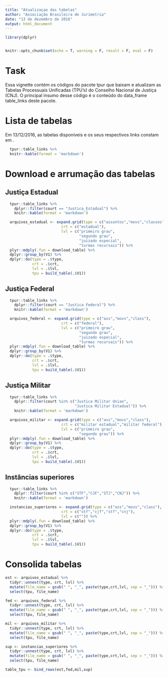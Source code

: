 ```yaml
---
title: "Atualizaçao das tabelas"
author: "Associação Brasileira de Jurimetria"
date: "13 de dezembro de 2016"
output: html_document
---
```


```r

library(dplyr)


knitr::opts_chunk$set(echo = T, warning = F, result = F, eval = F)
```

# Task

Essa vignette contém os códigos do pacote tpur que baixam e atualizam as Tabelas Processuais Unificadas (TPU's) do Conselho Nacional de Justiça (CNJ). O principal insumo desse código é o conteúdo do data_frame table_links deste pacote.

# Lista de tabelas

Em 13/12/2016, as tabelas disponíveis e os seus respectivos links constam em \ref{tab:table_links}.

```r

  tpur::table_links %>% 
  knitr::kable(format = 'markdown')

```

# Download e arrumação das tabelas

## Justiça Estadual 

```r

  tpur::table_links %>% 
    dplyr::filter(court == "Justica_Estadual") %>% 
    knitr::kable(format = 'markdown')

```

```r

  arquivos_estadual <- expand.grid(type = c("assuntos","movs","classes"),
                         crt = c("estadual"),
                         lvl = c("primeiro grau",
                                 "segundo grau",
                                 "juizado especial",
                                 "turmas recursais")) %>% 
  plyr::mdply(.fun = download_table) %>% 
  dplyr::group_by(V1) %>% 
  dplyr::do(type = .$type,
            crt = .$crt,
            lvl = .$lvl,
            tpu = build_table(.$V1))

``` 

## Justiça Federal

```r

  tpur::table_links %>% 
    dplyr::filter(court == "Justica Federal") %>% 
    knitr::kable(format = 'markdown')

```

```r

  arquivos_federal <- expand.grid(type = c("ass","movs","class"),
                         crt = c("federal"),
                         lvl = c("primeiro grau",
                                 "segundo grau",
                                 "juizado especial",
                                 "turmas recursais")) %>% 
  plyr::mdply(.fun = download_table) %>% 
  dplyr::group_by(V1) %>% 
  dplyr::do(type = .$type,
            crt = .$crt,
            lvl = .$lvl,
            tpu = build_table(.$V1))

```

## Justiça Militar

```r

  tpur::table_links %>% 
    dplyr::filter(court %in% c("Justica Militar Uniao",
                               "Justica Militar Estadual")) %>% 
    knitr::kable(format = 'markdown')

```

```r

  arquivos_militar <- expand.grid(type = c("ass","movs","class"),
                         crt = c("militar estadual","militar federal"),
                         lvl = c("primeiro grau",
                                 "segundo grau")) %>% 
  plyr::mdply(.fun = download_table) %>% 
  dplyr::group_by(V1) %>% 
  dplyr::do(type = .$type,
            crt = .$crt,
            lvl = .$lvl,
            tpu = build_table(.$V1))

```

## Instâncias superiores

```r

  tpur::table_links %>% 
    dplyr::filter(court %in% c("STF","CJF","STJ","CNJ")) %>% 
    knitr::kable(format = 'markdown')

```

```r

  instancias_superiores <- expand.grid(type = c("ass","movs","class"),
                         crt = c("stf","cjf","stf","cnj"),
                         lvl = c("")) %>% 
  plyr::mdply(.fun = download_table) %>% 
  dplyr::group_by(V1) %>% 
  dplyr::do(type = .$type,
            crt = .$crt,
            lvl = .$lvl,
            tpu = build_table(.$V1))

```

# Consolida tabelas

```r

est <- arquivos_estadual %>% 
  tidyr::unnest(type, crt, lvl) %>% 
  mutate(file_name = gsub(" ", "_", paste(type,crt,lvl, sep = "_"))) %>% 
  select(tpu, file_name)

fed <- arquivos_federal %>% 
  tidyr::unnest(type, crt, lvl) %>% 
  mutate(file_name = gsub(" ", "_", paste(type,crt,lvl, sep = "_"))) %>% 
  select(tpu, file_name)

mil <- arquivos_militar %>% 
  tidyr::unnest(type, crt, lvl) %>% 
  mutate(file_name = gsub(" ", "_", paste(type,crt,lvl, sep = "_"))) %>% 
  select(tpu, file_name)

sup <- instancias_superiores %>% 
  tidyr::unnest(type, crt, lvl) %>% 
  mutate(file_name = gsub(" ", "_", paste(type,crt,lvl, sep = "_"))) %>% 
  select(tpu, file_name)

table_tpu <- bind_rows(est,fed,mil,sup)

```